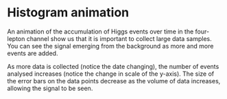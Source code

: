 
# Histogram animation

An animation of the accumulation of Higgs events over time in the four-lepton channel show us that it is important to collect large data samples.  You can see the signal emerging from the background as more and more events are added.

<DocImage alt="" src="https://twiki.cern.ch/twiki/pub/AtlasPublic/HiggsPublicResults//4l-FloatingScale-NoMuProf2.gif"></DocImage>

As more data is collected (notice the date changing), the number of events analysed increases (notice the change in scale of the y-axis).  The size of the error bars on the data points decrease as the volume of data increases, allowing the signal to be seen.